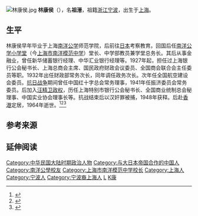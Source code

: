 [[File:林康侯.jpg|thumb]]
'''林康侯'''（{{bd|1876年|12月10日|1964年|9月22日<ref>一说1949年逝世</ref>|Lin林}}），名'''祖溍'''，祖籍[[浙江|浙江]][[宁波|宁波]]，出生于[[上海|上海]]。

==生平==
林康侯早年毕业于上海[[南洋公学|南洋公学]]师范学院，后前往[[日本|日本]]考察教育。回国后任[[上海市南洋模范中学|南洋公学小学堂]]（今[[上海市南洋模范中学|上海市南洋模范中学]]）堂长、中学部教员兼学堂总务长。其后从事金融业，曾任新华储蓄银行经理、中华汇业银行经理等。1927年起，担任过上海银行公会秘书长、上海总商会主席、国民政府财政会议委员、全国商会联合会主任委员等职。1932年出任财政部常务次长，同年调任政务次长。次年任全国航空建设会委员。[[抗日战争|抗日战争]]期间曾任中国红十字总会常务理事，1941年任振济委员会常务委员。后加入[[汪精卫政权|汪精卫政权]]，历任上海特别市银行公会秘书长、全国商业统制总会秘理事、中国实业协会理事长等。抗战结束后以汉奸罪被捕，1948年获释。后赴[[香港|香港]]定居，1964年逝世。<ref name="kmt">{{cite book|title=《中国国民党百年人物全书》|publisher=团结出版社|year=2005}}</ref><ref>{{cite web|url=http://www.shtong.gov.cn/newsite/node2/node4/node2249/huangpu/node36237/node36241/node63635/userobject1ai52874.html|title=《黄浦区志》林康侯|publisher=上海市地方志办公室|access-date=2019-04-20|archive-date=2018-09-27|archive-url=https://web.archive.org/web/20180927071456/http://www.shtong.gov.cn/Newsite/node2/node4/node2249/huangpu/node36237/node36241/node63635/userobject1ai52874.html|dead-url=no}}</ref><ref>{{cite web|url=http://www.mof.gov.tw/museum/ct.asp?xItem=3214&ctNode=63&mp=1|title=林康侯|publisher=財政部財政史料陳列室|access-date=2010-12-23|archive-url=https://web.archive.org/web/20130509105841/http://www.mof.gov.tw/museum/ct.asp?xItem=3214&ctNode=63&mp=1|archive-date=2013-05-09|dead-url=yes}}</ref>

== 参考来源 ==
{{reflist}}

== 延伸阅读 ==
{{Wikisource further reading}}

{{DEFAULTSORT:Lin林}}
[[Category:中华民国大陆时期政治人物|Category:中华民国大陆时期政治人物]]
[[Category:与大日本帝国合作的中国人|Category:与大日本帝国合作的中国人]]
[[Category:南洋公學校友|Category:南洋公學校友]]
[[Category:上海市南洋模范中学校长|Category:上海市南洋模范中学校长]]
[[Category:上海人|Category:上海人]]
[[Category:宁波人|Category:宁波人]]
[[Category:宁波裔上海人|Category:宁波裔上海人]]
[[Category:香港寧波人|L]]
[[Category:林姓|K康]]